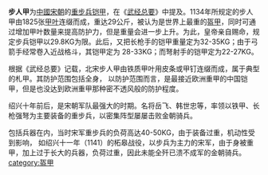 {{unreferenced|time=2014-09-30T04:37:33+00:00}}
'''步人甲'''为[[中國|中國]][[宋朝|宋朝]]的[[重步兵|重步兵]][[铠甲|铠甲]]，在《[[武经总要|武经总要]]》中提及。1134年所规定的步人甲由1825张[[甲叶|甲叶]]连缀而成，重达29公斤，被认为是世界上最重的[[盔甲|盔甲]]，同时可通过增加甲叶数量来提高防护力，但是重量会进一步上升。为此，皇帝亲自赐命，规定步兵铠甲以29.8KG为限。此后，又把长枪手的铠甲重量定为32-35KG；由于弓箭手经常卷入近战格斗，其铠甲定为 28-33KG；而弩射手的铠甲定为22-27KG。

根据《武经总要》记载，北宋步人甲由铁质甲叶用皮条或甲钉连缀而成，属于典型的札甲。其防护范围包括全身，
以防护范围而言，是最接近欧洲重甲的中国铠甲，但是也没达到欧洲重甲那种密不透风般的防护程度。

绍兴十年前后，是宋朝军队最强大的时期。名将岳飞、韩世忠等，率领以铁甲、长枪强弩为主要装备的重步兵，以密集阵型屡屡击败金朝骑兵。

包括兵器在内，当时宋军重步兵的负荷高达40-50KG，由于装备过重，机动性受到影响，
如绍兴十一年（1141）的柘皋战役，以步兵为主力的宋军，由于身被重甲，加上过于长大的兵器，负荷过重，因此未能全歼已溃不成军的金朝骑兵。
{{Weapon-stub}}{{盔甲类型}}
[[category:盔甲|category:盔甲]]
